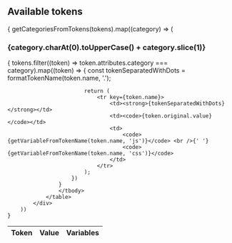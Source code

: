 


<Meta title="Foundations / Design Tokens / All Tokens" />

## Available tokens

<div>
	{
		getCategoriesFromTokens(tokens).map((category) => (
			<div key={category}>
				<h3>{category.charAt(0).toUpperCase() + category.slice(1)}</h3>
				<table style={{ width: '100%' }}>
					<thead>
					<tr>
						<th>Token</th>
						<th>Value</th>
						<th>Variables</th>
					</tr>
					</thead>
					<tbody>
					{
						tokens.filter((token) => token.attributes.category === category).map((token) => {
							const tokenSeparatedWithDots = formatTokenName(token.name, '.');

							return (
								<tr key={token.name}>
									<td><strong>{tokenSeparatedWithDots}</strong></td>
									<td><code>{token.original.value}</code></td>
									<td>
										<code>{getVariableFromTokenName(token.name, 'js')}</code> <br />{' '}
										<code>{getVariableFromTokenName(token.name, 'css')}</code>
									</td>
								</tr>
							);
						})
					}
					</tbody>
				</table>
			</div>
		))
	}
</div>
